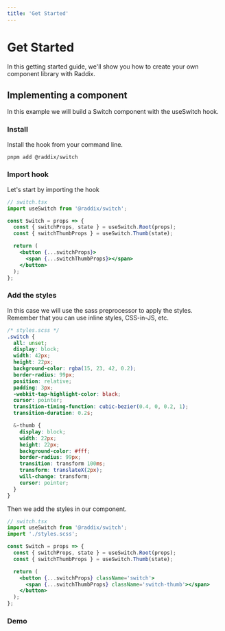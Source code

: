 ```yaml
---
title: 'Get Started'
---
```


# Get Started

In this getting started guide, we'll show you how to create your own
component library with Raddix.

## Implementing a component

In this example we will build a Switch component with the useSwitch hook.

### Install

Install the hook from your command line.

```bash
pnpm add @raddix/switch
```

### Import hook

Let's start by importing the hook

```jsx
// switch.tsx
import useSwitch from '@raddix/switch';

const Switch = props => {
  const { switchProps, state } = useSwitch.Root(props);
  const { switchThumbProps } = useSwitch.Thumb(state);

  return (
    <button {...switchProps}>
      <span {...switchThumbProps}></span>
    </button>
  );
};
```

### Add the styles

In this case we will use the sass preprocessor to apply the styles.
Remember that you can use inline styles, CSS-in-JS, etc.

```scss
/* styles.scss */
.switch {
  all: unset;
  display: block;
  width: 42px;
  height: 22px;
  background-color: rgba(15, 23, 42, 0.2);
  border-radius: 99px;
  position: relative;
  padding: 3px;
  -webkit-tap-highlight-color: black;
  cursor: pointer;
  transition-timing-function: cubic-bezier(0.4, 0, 0.2, 1);
  transition-duration: 0.2s;

  &-thumb {
    display: block;
    width: 22px;
    height: 22px;
    background-color: #fff;
    border-radius: 99px;
    transition: transform 100ms;
    transform: translateX(2px);
    will-change: transform;
    cursor: pointer;
  }
}
```

Then we add the styles in our component.

```jsx
// switch.tsx
import useSwitch from '@raddix/switch';
import './styles.scss';

const Switch = props => {
  const { switchProps, state } = useSwitch.Root(props);
  const { switchThumbProps } = useSwitch.Thumb(state);

  return (
    <button {...switchProps} className='switch'>
      <span {...switchThumbProps} className='switch-thumb'></span>
    </button>
  );
};
```

### Demo
